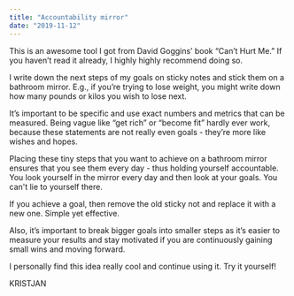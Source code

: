 ```yaml
---
title: "Accountability mirror"
date: "2019-11-12"
---
```


This is an awesome tool I got from David Goggins’ book “Can’t Hurt Me.” If you haven’t read it already, I highly highly recommend doing so.

I write down the next steps of my goals on sticky notes and stick them on a bathroom mirror. E.g., if you’re trying to lose weight, you might write down how many pounds or kilos you wish to lose next.

It’s important to be specific and use exact numbers and metrics that can be measured. Being vague like “get rich” or “become fit” hardly ever work, because these statements are not really even goals - they’re more like wishes and hopes.

Placing these tiny steps that you want to achieve on a bathroom mirror ensures that you see them every day - thus holding yourself accountable. You look yourself in the mirror every day and then look at your goals. You can't lie to yourself there.

If you achieve a goal, then remove the old sticky not and replace it with a new one. Simple yet effective.

Also, it’s important to break bigger goals into smaller steps as it’s easier to measure your results and stay motivated if you are continuously gaining small wins and moving forward.

I personally find this idea really cool and continue using it. Try it yourself!

KRISTJAN
